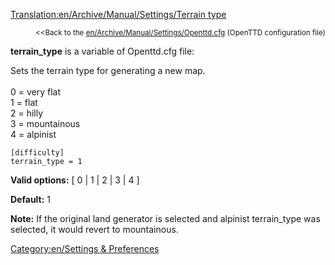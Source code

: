 [[Translation:en/Archive/Manual/Settings/Terrain type]]

:<small><<Back to the [[en/Archive/Manual/Settings/Openttd.cfg]] (OpenTTD configuration file)</small>


'''terrain_type''' is a variable of Openttd.cfg file:

Sets the terrain type for generating a new map.<br><br>
0 = very flat<br>
1 = flat<br>
2 = hilly<br>
3 = mountainous<br>
4 = alpinist<br>

<pre>
[difficulty]
terrain_type = 1
</pre>

'''Valid options:''' [ 0 | 1 | 2 | 3 | 4 ]

'''Default:''' 1

'''Note:''' If the original land generator is selected and alpinist terrain_type was selected, it would revert to mountainous.


[[Category:en/Settings & Preferences]]